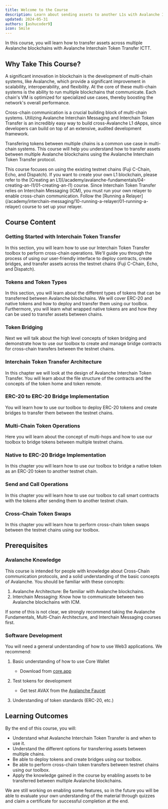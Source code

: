```yaml
---
title: Welcome to the Course
description: Learn about sending assets to another L1s with Avalanche Interchain Token Transfer.
updated: 2024-05-31
authors: [ashucoder9]
icon: Smile
---
```


In this course, you will learn how to transfer assets across multiple Avalanche blockchains with Avalanche Interchain Token Transfer ICTT.

## Why Take This Course?

A significant innovation in blockchain is the development of multi-chain systems, like Avalanche, which provide a significant improvement in scalability, interoperability, and flexibility. At the core of these multi-chain systems is the ability to run multiple blockchains that communicate. Each chain's VM is optimized for specialized use cases, thereby boosting the network's overall performance.

Cross-chain communication is a crucial building block of multi-chain systems. Utilizing Avalanche Interchain Messaging and Interchain Token Transfer is an incredibly easy way to build cross-Avalanche L1 dApps, since developers can build on top of an extensive, audited development framework. 

Transfering tokens between multiple chains is a common use case in multi-chain systems. This course will help you understand how to transfer assets between multiple Avalanche blockchains using the Avalanche Interchain Token Transfer protocol.

<Callout>
This course focuses on using the existing testnet chains (Fuji C-Chain, Echo, and Dispatch). If you want to create your own L1 blockchain, please refer to the [Creating an L1](/academy/avalanche-fundamentals/04-creating-an-l1/01-creating-an-l1) course.
</Callout>

<Callout>
Since Interchain Token Transfer relies on Interchain Messaging (ICM), you must run your own relayer to enable cross-chain communication. Follow the [Running a Relayer](/academy/interchain-messaging/10-running-a-relayer/01-running-a-relayer) course to set up your relayer.
</Callout>

## Course Content

### Getting Started with Interchain Token Transfer

In this section, you will learn how to use our Interchain Token Transfer toolbox to perform cross-chain operations. We'll guide you through the process of using our user-friendly interface to deploy contracts, create bridges, and transfer assets across the testnet chains (Fuji C-Chain, Echo, and Dispatch).

### Tokens and Token Types

In this section, you will learn about the different types of tokens that can be transferred between Avalanche blockchains. We will cover ERC-20 and native tokens and how to deploy and transfer them using our toolbox. Furthermore, you will learn what wrapped native tokens are and how they can be used to transfer assets between chains.

### Token Bridging

Next we will talk about the high level concepts of token bridging and demonstrate how to use our toolbox to create and manage bridge contracts for cross-chain transfers between the testnet chains.

### Interchain Token Transfer Architecture

In this chapter we will look at the design of Avalanche Interchain Token Transfer. You will learn about the file structure of the contracts and the concepts of the token home and token remote.

### ERC-20 to ERC-20 Bridge Implementation

You will learn how to use our toolbox to deploy ERC-20 tokens and create bridges to transfer them between the testnet chains.

### Multi-Chain Token Operations

Here you will learn about the concept of multi-hops and how to use our toolbox to bridge tokens between multiple testnet chains.

### Native to ERC-20 Bridge Implementation

In this chapter you will learn how to use our toolbox to bridge a native token as an ERC-20 token to another testnet chain.

### Send and Call Operations

In this chapter you will learn how to use our toolbox to call smart contracts with the tokens after sending them to another testnet chain.

### Cross-Chain Token Swaps

In this chapter you will learn how to perform cross-chain token swaps between the testnet chains using our toolbox.

## Prerequisites

### Avalanche Knowledge

This course is intended for people with knowledge about Cross-Chain communication protocols, and a solid understanding of the basic concepts of Avalanche. You should be familiar with these concepts:

1. Avalanche Architecture: Be familiar with Avalanche blockchains.
2. Interchain Messaging: Know how to communicate between two Avalanche blockchains with ICM. 

If some of this is not clear, we strongly recommend taking the Avalanche Fundamentals, Multi-Chain Architecture, and Interchain Messaging courses first.

### Software Development

You will need a general understanding of how to use Web3 applications. We recommend:

1. Basic understanding of how to use Core Wallet
   - Download from [core.app](https://core.app)

2. Test tokens for development
   - Get test AVAX from the [Avalanche Faucet](https://faucet.avax.network)

3. Understanding of token standards (ERC-20, etc.)

## Learning Outcomes

By the end of this course, you will:

- Understand what Avalanche Interchain Token Transfer is and when to use it.
- Understand the different options for transferring assets between multiple chains.
- Be able to deploy tokens and create bridges using our toolbox.
- Be able to perform cross-chain token transfers between testnet chains using our toolbox.
- Apply the knowledge gained in the course by enabling assets to be transferred between multiple Avalanche blockchains.

We are still working on enabling some features, so in the future you will be able to evaluate your own understanding of the material through quizzes and claim a certificate for successful completion at the end.

